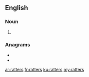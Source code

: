 {{also|rätters}}
==English==

===Noun===
{{head|en|noun plural form}}

# {{plural of|ratter|lang=en}}

===Anagrams===
* {{l|en|restart}}
* {{l|en|starter}}

[[ar:ratters]]
[[fr:ratters]]
[[ku:ratters]]
[[my:ratters]]